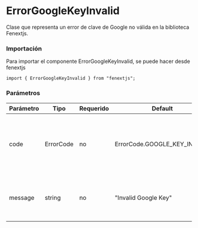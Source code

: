 # ErrorGoogleKeyInvalid

Clase que representa un error de clave de Google no válida en la biblioteca Fenextjs.

### Importación

Para importar el componente ErrorGoogleKeyInvalid, se puede hacer desde fenextjs

```tsx copy
import { ErrorGoogleKeyInvalid } from "fenextjs";
```

### Parámetros

| Parámetro | Tipo | Requerido | Default | Descripcion |
| --------- | ---- | --------- | ------- | ----------- |
| code | ErrorCode | no | ErrorCode.GOOGLE_KEY_INVALID | Código de error específico que indica que la clave de Google proporcionada no es válida. |
| message | string | no | "Invalid Google Key" | Mensaje de error que describe la invalidez de la clave de Google. |
